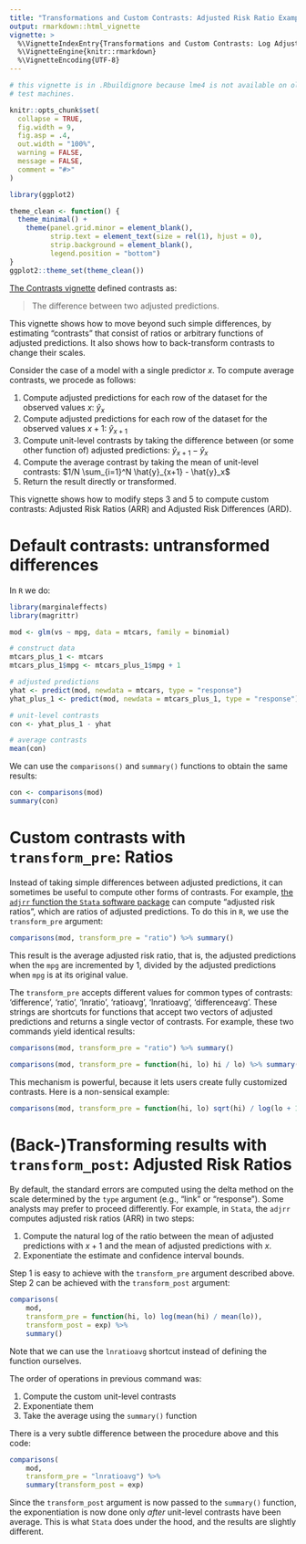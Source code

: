 ```yaml
---
title: "Transformations and Custom Contrasts: Adjusted Risk Ratio Example"
output: rmarkdown::html_vignette
vignette: >
  %\VignetteIndexEntry{Transformations and Custom Contrasts: Log Adjusted Risk Ratio Example}
  %\VignetteEngine{knitr::rmarkdown}
  %\VignetteEncoding{UTF-8}
---
```


```r
# this vignette is in .Rbuildignore because lme4 is not available on old CRAN
# test machines.

knitr::opts_chunk$set(
  collapse = TRUE,
  fig.width = 9,
  fig.asp = .4,
  out.width = "100%",
  warning = FALSE,
  message = FALSE,
  comment = "#>"
)

library(ggplot2)

theme_clean <- function() {
  theme_minimal() +
    theme(panel.grid.minor = element_blank(),
          strip.text = element_text(size = rel(1), hjust = 0),
          strip.background = element_blank(),
          legend.position = "bottom")
}
ggplot2::theme_set(theme_clean())
```

[The Contrasts vignette](https://vincentarelbundock.github.io/marginaleffects/articles/mfx02_contrasts.html) defined contrasts as:

> The difference between two adjusted predictions.

This vignette shows how to move beyond such simple differences, by estimating "contrasts" that consist of ratios or arbitrary functions of adjusted predictions. It also shows how to back-transform contrasts to change their scales.

Consider the case of a model with a single predictor $x$. To compute average contrasts, we procede as follows:

1. Compute adjusted predictions for each row of the dataset for the observed values $x$: $\hat{y}_x$
2. Compute adjusted predictions for each row of the dataset for the observed values $x + 1$: $\hat{y}_{x+1}$
3. Compute unit-level contrasts by taking the difference between (or some other function of) adjusted predictions: $\hat{y}_{x+1} - \hat{y}_x$
4. Compute the average contrast by taking the mean of unit-level contrasts: $1/N \sum_{i=1}^N \hat{y}_{x+1} - \hat{y}_x$
5. Return the result directly or transformed.

This vignette shows how to modify steps 3 and 5 to compute custom contrasts: Adjusted Risk Ratios (ARR) and Adjusted Risk Differences (ARD).

# Default contrasts: untransformed differences

In `R` we do:

```r
library(marginaleffects)
library(magrittr)

mod <- glm(vs ~ mpg, data = mtcars, family = binomial)

# construct data
mtcars_plus_1 <- mtcars
mtcars_plus_1$mpg <- mtcars_plus_1$mpg + 1

# adjusted predictions
yhat <- predict(mod, newdata = mtcars, type = "response")
yhat_plus_1 <- predict(mod, newdata = mtcars_plus_1, type = "response")

# unit-level contrasts
con <- yhat_plus_1 - yhat

# average contrasts
mean(con)
```

We can use the `comparisons()` and `summary()` functions to obtain the same results:

```r
con <- comparisons(mod)
summary(con)
```

# Custom contrasts with `transform_pre`: Ratios

Instead of taking simple differences between adjusted predictions, it can sometimes be useful to compute other forms of contrasts. For example, [the `adjrr` function the `Stata` software package](https://journals.sagepub.com/doi/pdf/10.1177/1536867X1301300304) can compute "adjusted risk ratios", which are ratios of adjusted predictions. To do this in `R`, we use the `transform_pre` argument:

```r
comparisons(mod, transform_pre = "ratio") %>% summary()
```

This result is the average adjusted risk ratio, that is, the adjusted predictions when the `mpg` are incremented by 1, divided by the adjusted predictions when `mpg` is at its original value.

The `transform_pre` accepts different values for common types of contrasts: 'difference', 'ratio', 'lnratio', 'ratioavg', 'lnratioavg', 'differenceavg'. These strings are shortcuts for functions that accept two vectors of adjusted predictions and returns a single vector of contrasts. For example, these two commands yield identical results:

```r
comparisons(mod, transform_pre = "ratio") %>% summary()

comparisons(mod, transform_pre = function(hi, lo) hi / lo) %>% summary()
```

This mechanism is powerful, because it lets users create fully customized contrasts. Here is a non-sensical example:

```r
comparisons(mod, transform_pre = function(hi, lo) sqrt(hi) / log(lo + 10)) %>% summary()
```

# (Back-)Transforming results with `transform_post`: Adjusted Risk Ratios

By default, the standard errors are computed using the delta method on the scale determined by the `type` argument (e.g., "link" or "response"). Some analysts may prefer to proceed differently. For example, in `Stata`, the `adjrr` computes adjusted risk ratios (ARR) in two steps:

1. Compute the natural log of the ratio between the mean of adjusted predictions with $x+1$ and the mean of adjusted predictions with $x$.
2. Exponentiate the estimate and confidence interval bounds.

Step 1 is easy to achieve with the `transform_pre` argument described above. Step 2 can be achieved with the `transform_post` argument:

```r
comparisons(
    mod,
    transform_pre = function(hi, lo) log(mean(hi) / mean(lo)),
    transform_post = exp) %>%
    summary()
```

Note that we can use the `lnratioavg` shortcut instead of defining the function ourselves.

The order of operations in previous command was:

1. Compute the custom unit-level contrasts
2. Exponentiate them
3. Take the average using the `summary()` function

There is a very subtle difference between the procedure above and this code:

```r
comparisons(
    mod,
    transform_pre = "lnratioavg") %>%
    summary(transform_post = exp)
```

Since the `transform_post` argument is now passed to the `summary()` function, the exponentiation is now done only *after* unit-level contrasts have been average. This is what `Stata` does under the hood, and the results are slightly different.

